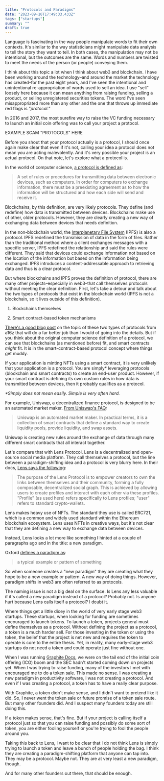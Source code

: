 ```yaml
---
title: "Protocols and Paradigms"
date: "2023-09-10T17:49:33.433Z"
tags: ["startups"]
summary: ""
draft: true
---
```

Language is fascinating in the way people manipulate words to fit their own contexts. It's similar to the way statisticians might manipulate data analysis to tell the story they want to tell. In both cases, the manipulation may not be intentional, but the outcomes are the same. Words and numbers are twisted to meet the needs of the person (or people) conveying them.

I think about this topic a lot when I think about web3 and blockchain. I have been working around the technology–and around the market the technology has created–for the past eight years, and I've seen the intentional and unintentional re-appropriation of words used to sell an idea. I use "sell" loosely here because it can mean anything from raising funding, selling a product, or selling unregistered securities tokens. The word I've seen misappropriated more than any other and the one that throws up immediate red flags is _"protocol."_

In 2016 and 2017, the most surefire way to raise the VC funding necessary to launch an initial coin offering was to call your project a protocol.

EXAMPLE SCAM "PROTOCOLS" HERE

Before you shout that your protocol actually is a protocol, I should once again make clear that even if it's not, calling your idea a protocol does not mean you are acting malevolently. And it's very possible your project is an actual protocol. On that note, let's explore what a protocol is.

In the world of computer science, [a protocol is defined as](https://www.britannica.com/technology/protocol-computer-science):

> A set of rules or procedures for transmitting data between electronic devices, such as computers. In order for computers to exchange information, there must be a preexisting agreement as to how the information will be structured and how each side will send and receive it.

Blockchains, by this definition, are very likely protocols. They define (and redefine) how data is transmitted between devices. Blockchains make use of other, older protocols. However, they are clearly creating a new way of exchanging data between devices that needs definition.

In the non-blockchain world, the [Interplanetary File System](https://ipfs.tech/) (IPFS) is also a protocol. IPFS redefined the transmission of data in the form of files. Rather than the traditional method where a client exchanges messages with a specific server, IPFS redefined the relationship and said the rules were different. They said that devices could exchange information not based on the location of the information but based on the information being exchanged. IPFS introduces a content-addressable approach to retrieving data and thus is a clear protocol.

But where blockchains and IPFS proves the definition of protocol, there are many other projects–especially in web3–that call themselves protocols without meeting the clear definition. First, let's take a detour and talk about the two types of protocols that exist in the blockchain world (IPFS is not a blockchain, so it lives outside of this definition).

1.  Blockchains themselves
    
2.  Smart contract-based token mechanisms
    

[There's a good blog post](https://a16zcrypto.com/posts/article/decentralization-factors-web3-protocols-tables/) on the topic of these two types of protocols from a16z that will do a far better job than I would of going into the details. But if you think about the original computer science definition of a protocol, we can see that blockchains (as mentioned before) fit, and smart contracts _might_ fit. It is in the smart-contract-based protocol concept where things get muddy.

If your application is minting NFTs using a smart contract, it is very unlikely that your application is a protocol. You are simply\* leveraging protocols (blockchain and smart contracts) to create an end-user product. However, if your smart contract is defining its own custom rules in how data is transmitted between devices, then it probably qualifies as a protocol.

_\*Simply does not mean easily. Simple is very often hard._

For example, Uniswap, a decentralized finance protocol, is designed to be an automated market maker. [From Uniswap's FAQ](https://uniswap.org/faq):

> Uniswap is an automated market maker. In practical terms, it is a collection of smart contracts that define a standard way to create liquidity pools, provide liquidity, and swap assets.

Uniswap is creating new rules around the exchange of data through many different smart contracts that all interact together.

Let's compare that with Lens Protocol. Lens is a decentralized and open-source social media platform. They call themselves a protocol, but the line between a paradigm-shifting idea and a protocol is very blurry here. In their docs, [Lens says the following](https://docs.lens.xyz/docs/overview):

> The purpose of the Lens Protocol is to empower creators to own the links between themselves and their community, forming a fully composable, decentralized social graph. This is achieved by allowing users to create profiles and interact with each other via these profiles. "Profile" (as used here) refers specifically to Lens profiles; "user" refers to standard crypto-wallets.

Lens makes heavy use of NFTs. The standard they use is called ERC721, which is a common and widely used standard within the Ethereum blockchain ecosystem. Lens uses NFTs in creative ways, but it's not clear that they are defining a new way to exchange data between devices.

Instead, Lens looks a lot more like something I hinted at a couple of paragraphs ago and in the title: a new paradigm.

Oxford [defines a paradigm as](https://www.oxfordlearnersdictionaries.com/us/definition/american_english/paradigm#:~:text=paradigm-,noun,destructive%20side%20of%20human%20nature.):

> a typical example or pattern of something

So when someone creates a "new paradigm" they are creating what they hope to be a new example or pattern. A new way of doing things. However, paradigm shifts in web3 are often referred to as protocols.

The naming issue is not a big deal on the surface. Is Lens any less valuable if it's called a new paradigm instead of a protocol? Probably not. Is anyone hurt because Lens calls itself a protocol? I doubt it.

Where things get a little dicey in the world of very early stage web3 startups. These startups, when looking for funding are sometimes encouraged to launch tokens. To launch a token, projects general must define themselves as a protocol. Without defining the project as a protocol, a token is a much harder sell. For those investing in the token or using the token, the belief that the project is net new and requires the token to operate is core to the entire thesis. Yet, in reality, many early-stage web3 startups do not need a token and could operate just fine without one.

When I was running [Graphite Docs](https://graphitedocs.com), we were on the tail end of the initial coin offering (ICO) boom and the SEC hadn't started coming down on projects yet. When I was trying to raise funding, many of the investors I met with encouraged me to do a token sale. This made no sense. I was creating a new paradigm in productivity software, I was not creating a protocol. And even if I was creating a protocol, a token has to have a really clear purpose.

With Graphite, a token didn't make sense, and I didn't want to pretend like it did. So, I never went the token sale or future promise of a token sale route. But many other founders did. And I suspect many founders today are still doing this.

If a token makes sense, that's fine. But if your project is calling itself a protocol just so that you can raise funding and possibly do some sort of token, you are either fooling yourself or you're trying to fool the people around you.

Taking this back to Lens, I want to be clear that I do not think Lens is simply trying to launch a token and leave a bunch of people holding the bag. I think they are creating a paradigm-shifting platform that anyone can tap into. They may be a protocol. Maybe not. They are at very least a new paradigm, though.

And for many other founders out there, that should be enough.